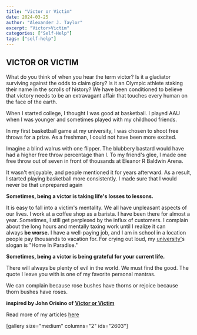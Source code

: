 ```yaml
---
title: "Victor or Victim"
date: 2024-03-25
author: "Alexander J. Taylor"
excerpt: "Victor>Victim"
categories: ["Self-Help"]
tags: ["self-help"]
---
```


## VICTOR OR VICTIM

What do you think of when you hear the term victor? Is it a gladiator surviving against the odds to claim glory? Is it an Olympic athlete staking their name in the scrolls of history? We have been conditioned to believe that victory needs to be an extravagant affair that touches every human on the face of the earth.

When I started college, I thought I was good at basketball. I played AAU when I was younger and sometimes played with my childhood friends.

In my first basketball game at my university, I was chosen to shoot free throws for a prize. As a freshman, I could not have been more excited.

Imagine a blind walrus with one flipper. The blubbery bastard would have had a higher free throw percentage than I. To my friend's glee, I made one free throw out of seven in front of thousands at Eleanor R Baldwin Arena.

It wasn't enjoyable, and people mentioned it for years afterward. As a result, I started playing basketball more consistently. I made sure that I would never be that unprepared again

**Sometimes, being a victor is taking life's losses to lessons.**

It is easy to fall into a victim's mentality. We all have unpleasant aspects of our lives. I work at a coffee shop as a barista. I have been there for almost a year. Sometimes, I still get perplexed by the influx of customers. I complain about the long hours and mentally taxing work until I realize it can always **be worse.** I have a well-paying job, and I am in school in a location people pay thousands to vacation for. For crying out loud, my [university'](http://fau.edu)s slogan is "Home In Paradise."

**Sometimes, being a victor is being grateful for your current life.**

There will always be plenty of evil in the world. We must find the good. The quote I leave you with is one of my favorite personal mantras.

We can complain because rose bushes have thorns or rejoice because thorn bushes have roses.

**inspired by John Orisino of** **[Victor or Victim](https://instagram.com/victor-or-victim)**

Read more of my articles [here](http://alexanderjtaylor.com/all-articles)

\[gallery size="medium" columns="2" ids="2603"\]
